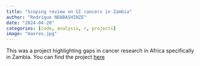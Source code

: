 ```yaml
---
title: "Scoping review on GI cancers in Zambia"
author: "Rodrigue NDABASHINZE"
date: "2024-04-20"
categories: [code, analysis, r, projects]
image: "maxres.jpg"
---
```


This was a project highlighting gaps in cancer research in Africa specifically in Zambia. You can find the project [here](https://mjz.co.zm/index.php/mjz/article/view/400){target="_blank"}

```r


```


